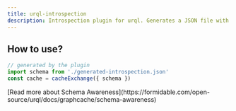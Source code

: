```yaml
---
title: urql-introspection
description: Introspection plugin for urql. Generates a JSON file with the GraphQL schema. This file can be used to create a schema-aware cache.
---
```



<PluginHeader />

## How to use?

```ts
// generated by the plugin
import schema from './generated-introspection.json'
const cache = cacheExchange({ schema })
```

<Callout>
  [Read more about Schema Awareness](https://formidable.com/open-source/urql/docs/graphcache/schema-awareness)
</Callout>

<PluginApiDocs />
